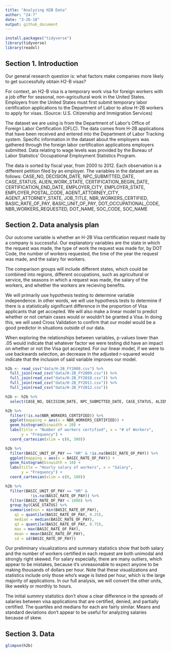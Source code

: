 ```yaml
---
title: "Analyzing H2B Data"
author: "24-7"
date: "3-26-18"
output: github_document
---
```


```r
install.packages("tidyverse")
library(tidyverse)
library(readxl)
```


## Section 1. Introduction

Our general research question is: what factors make companies more likely to get successfully obtain H2-B visas? 

For context, an H2-B visa is a temporary work visa for foreign workers with a job offer for seasonal, non-agricultural work in the United States. Employers from the United States must first submit temporary labor certification applications to the Department of Labor to allow H-2B workers to apply for visas. (Source: U.S. Citizenship and Immigration Services)

The dataset we are using is from the Department of Labor's Office of Foreign Labor Certification (OFLC). The data comes from H-2B applications that have been received and entered into the Department of Labor Tracking system. Specific information in the dataset about the employers was gathered through the foreign labor certification applications employers submitted. Data relating to wage levels was provided by the Bureau of Labor Statistics' Occupational Employment Statistics Program. 

The data is sorted by fiscal year, from 2000 to 2012. Each observation is a different petition filed by an employer. The variables in the dataset are as follows: CASE_NO, DECISION_DATE, NPC_SUBMITTED_DATE, CASE_STATUS, ALIEN_WORK_STATE, CERTIFICATION_BEGIN_DATE, CERTIFICATION_END_DATE, EMPLOYER_CITY, EMPLOYER_STATE, EMPLOYER_POSTAL_CODE, AGENT_ATTORNEY_CITY, AGENT_ATTORNEY_STATE, JOB_TITLE, NBR_WORKERS_CERTIFIED, BASIC_RATE_OF_PAY, BASIC_UNIT_OF_PAY, DOT_OCCUPATIONAL_CODE, NBR_WORKERS_REQUESTED, DOT_NAME, SOC_CODE, SOC_NAME


## Section 2. Data analysis plan

Our outcome variable is whether an H-2B Visa certification request made by a company is successful. Our explanatory variables are the state in which the request was made, the type of work the request was made for, by DOT Code, the number of workers requested, the time of the year the request was made, and the salary for workers. 

The comparison groups will include different states, which could be combined into regions, different occupations, such as agricultural or service, the seasons in which a request was made, the salary of the workers, and whether the workers are recieving benefits. 

We will primarily use hypothesis testing to determine variable independence. In other words, we will use hypothesis tests to determine if there is a statistically significant difference in the proportion of Visa applicants that get accepted. We will also make a linear model to predict whether or not certain cases would or wouldn't be granted a Visa. In doing this, we will used Cross Validation to confirm that our model would be a good predictor in situations outside of our data. 

When exploring the relationships between variables, p-values lower than .05 would indicate that whatever factor we were testing did have an impact on whether or not the Visa got accepted. For our linear model, if we were to use backwards selection, an decrease in the adjusted r-squared would indicate that the inclusion of said variable improves our model. 

```r
h2b <- read_csv("data/H-2B_FY2008.csv") %>%
  full_join(read_csv("data/H-2B_FY2009.csv")) %>%
  full_join(read_csv("data/H-2B_FY2010.csv")) %>%
  full_join(read_csv("data/H-2B_FY2011.csv")) %>%
  full_join(read_csv("data/H-2B_FY2012.csv")) 

h2b <- h2b %>%
  select(CASE_NO, DECISION_DATE, NPC_SUBMITTED_DATE, CASE_STATUS, ALIEN_WORK_STATE, CERTIFICATION_BEGIN_DATE, CERTIFICATION_END_DATE, EMPLOYER_CITY, EMPLOYER_STATE, EMPLOYER_POSTAL_CODE, AGENT_ATTORNEY_CITY, AGENT_ATTORNEY_STATE, JOB_TITLE, NBR_WORKERS_CERTIFIED, PREVAILING_WAGE, PW_UNIT_OF_PAY, BASIC_RATE_OF_PAY, BASIC_UNIT_OF_PAY, DOT_OCCUPATIONAL_CODE, NBR_WORKERS_REQUESTED, DOT_NAME, SOC_CODE, SOC_NAME)
```

```r
h2b %>%
  filter(!is.na(NBR_WORKERS_CERTIFIED)) %>%
  ggplot(mapping = aes(x = NBR_WORKERS_CERTIFIED)) +
  geom_histogram(binwidth = 20) +
  labs(title = "Number of workers certified", x = "# of Workers",
       y = "Frequency") +
  coord_cartesian(xlim = c(0, 300))
```

```r
h2b %>%
  filter(BASIC_UNIT_OF_PAY == "HR" & !is.na(BASIC_RATE_OF_PAY)) %>%
  ggplot(mapping = aes(x = BASIC_RATE_OF_PAY)) +
  geom_histogram(binwidth = 10) +
  labs(title = "Hourly salary of workers", x = "Salary",
       y = "Frequency") +
  coord_cartesian(xlim = c(0, 100))
```

```r
h2b %>%
  filter(BASIC_UNIT_OF_PAY == "HR" & 
           !is.na(BASIC_RATE_OF_PAY)) %>%
  filter(BASIC_RATE_OF_PAY < 1000) %>%
  group_by(CASE_STATUS) %>%
  summarise(min = min(BASIC_RATE_OF_PAY),
    q1 = quantile(BASIC_RATE_OF_PAY, 0.25),
    median = median(BASIC_RATE_OF_PAY),
    q3 = quantile(BASIC_RATE_OF_PAY, 0.75),
    max = max(BASIC_RATE_OF_PAY),
    mean = mean(BASIC_RATE_OF_PAY),
    sd = sd(BASIC_RATE_OF_PAY))
```

Our preliminary visualizations and summary statistics show that both salary and the number of workers certified in each request are both unimodal and strongly right skewed. For salary especially, there are many outliers, which appear to be mistakes, because it's unreasonable to expect anyone to be making thousands of dollars per hour. Note that these visualizations and statistics include only those who's wage is listed per hour, which is the large majority of applications. In our full analysis, we will convert the other units, like weekly or monthly to hours.

The initial summry statistics don't show a clear difference in the spreads of salaries between visa applications that are certified, denied, and partially certified. The quartiles and medians for each are fairly similar. Means and standard deviations don't appear to be useful for analyzing salaries because of skew. 

## Section 3. Data
```r
glimpse(h2b)
```

